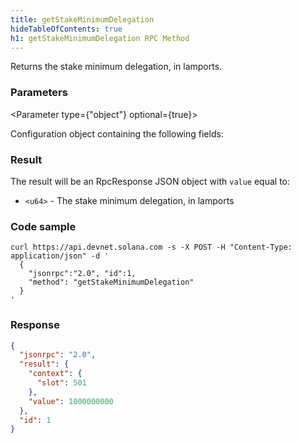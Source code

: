 ```yaml
---
title: getStakeMinimumDelegation
hideTableOfContents: true
h1: getStakeMinimumDelegation RPC Method
---
```


Returns the stake minimum delegation, in lamports.

<DocSideBySide>

<DocLeftSide>

### Parameters

<Parameter type={"object"} optional={true}>

Configuration object containing the following fields:

<Field
  name="commitment"
  type="string"
  optional={true}
  href="/docs/rpc/index.mdx#configuring-state-commitment"
/>

</Parameter>

### Result

The result will be an RpcResponse JSON object with `value` equal to:

- `<u64>` - The stake minimum delegation, in lamports

</DocLeftSide>

<DocRightSide>

### Code sample

```shell
curl https://api.devnet.solana.com -s -X POST -H "Content-Type: application/json" -d '
  {
    "jsonrpc":"2.0", "id":1,
    "method": "getStakeMinimumDelegation"
  }
'
```

### Response

```json
{
  "jsonrpc": "2.0",
  "result": {
    "context": {
      "slot": 501
    },
    "value": 1000000000
  },
  "id": 1
}
```

</DocRightSide>
</DocSideBySide>
